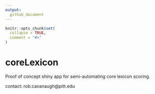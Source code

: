 ```yaml
---
output:
  github_document
---
```


<!-- README.md is generated from README.Rmd. Please edit that file -->

```r
knitr::opts_chunk$set(
  collapse = TRUE,
  comment = "#>"
)
```

# coreLexicon

<!-- badges: start -->
<!-- badges: end -->

Proof of concept shiny app for semi-automating core lexicon scoring. 

contact: rob.cavanaugh@pitt.edu    



